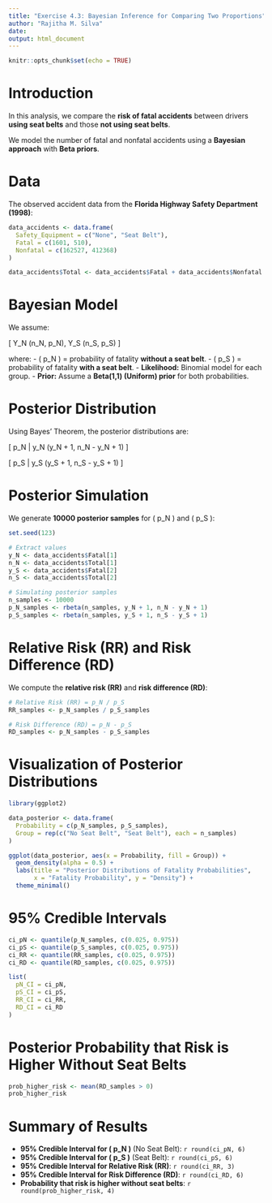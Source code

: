 ```yaml
---
title: "Exercise 4.3: Bayesian Inference for Comparing Two Proportions"
author: "Rajitha M. Silva"
date: 
output: html_document
---
```


```r
knitr::opts_chunk$set(echo = TRUE)
```

# Introduction

In this analysis, we compare the **risk of fatal accidents** between drivers **using seat belts** and those **not using seat belts**.

We model the number of fatal and nonfatal accidents using a **Bayesian approach** with **Beta priors**.

# Data

The observed accident data from the **Florida Highway Safety Department (1998)**:

```r
data_accidents <- data.frame(
  Safety_Equipment = c("None", "Seat Belt"),
  Fatal = c(1601, 510),
  Nonfatal = c(162527, 412368)
)

data_accidents$Total <- data_accidents$Fatal + data_accidents$Nonfatal
```

# Bayesian Model

We assume:

\[
Y_N \sim \text{Binomial}(n_N, p_N), \quad Y_S \sim \text{Binomial}(n_S, p_S)
\]

where:
- \( p_N \) = probability of fatality **without a seat belt**.
- \( p_S \) = probability of fatality **with a seat belt**.
- **Likelihood:** Binomial model for each group.
- **Prior:** Assume a **Beta(1,1) (Uniform) prior** for both probabilities.

# Posterior Distribution

Using Bayes' Theorem, the posterior distributions are:

\[
p_N | y_N \sim \text{Beta}(y_N + 1, n_N - y_N + 1)
\]

\[
p_S | y_S \sim \text{Beta}(y_S + 1, n_S - y_S + 1)
\]

# Posterior Simulation

We generate **10000 posterior samples** for \( p_N \) and \( p_S \):

```r
set.seed(123)

# Extract values
y_N <- data_accidents$Fatal[1]
n_N <- data_accidents$Total[1]
y_S <- data_accidents$Fatal[2]
n_S <- data_accidents$Total[2]

# Simulating posterior samples
n_samples <- 10000
p_N_samples <- rbeta(n_samples, y_N + 1, n_N - y_N + 1)
p_S_samples <- rbeta(n_samples, y_S + 1, n_S - y_S + 1)
```

# Relative Risk (RR) and Risk Difference (RD)

We compute the **relative risk (RR)** and **risk difference (RD)**:

```r
# Relative Risk (RR) = p_N / p_S
RR_samples <- p_N_samples / p_S_samples

# Risk Difference (RD) = p_N - p_S
RD_samples <- p_N_samples - p_S_samples
```

# Visualization of Posterior Distributions

```r
library(ggplot2)

data_posterior <- data.frame(
  Probability = c(p_N_samples, p_S_samples),
  Group = rep(c("No Seat Belt", "Seat Belt"), each = n_samples)
)

ggplot(data_posterior, aes(x = Probability, fill = Group)) +
  geom_density(alpha = 0.5) +
  labs(title = "Posterior Distributions of Fatality Probabilities",
       x = "Fatality Probability", y = "Density") +
  theme_minimal()
```

# 95% Credible Intervals

```r
ci_pN <- quantile(p_N_samples, c(0.025, 0.975))
ci_pS <- quantile(p_S_samples, c(0.025, 0.975))
ci_RR <- quantile(RR_samples, c(0.025, 0.975))
ci_RD <- quantile(RD_samples, c(0.025, 0.975))

list(
  pN_CI = ci_pN,
  pS_CI = ci_pS,
  RR_CI = ci_RR,
  RD_CI = ci_RD
)
```

# Posterior Probability that Risk is Higher Without Seat Belts

```r
prob_higher_risk <- mean(RD_samples > 0)
prob_higher_risk
```

# Summary of Results

- **95% Credible Interval for \( p_N \)** (No Seat Belt): `r round(ci_pN, 6)`
- **95% Credible Interval for \( p_S \)** (Seat Belt): `r round(ci_pS, 6)`
- **95% Credible Interval for Relative Risk (RR)**: `r round(ci_RR, 3)`
- **95% Credible Interval for Risk Difference (RD)**: `r round(ci_RD, 6)`
- **Probability that risk is higher without seat belts**: `r round(prob_higher_risk, 4)`
